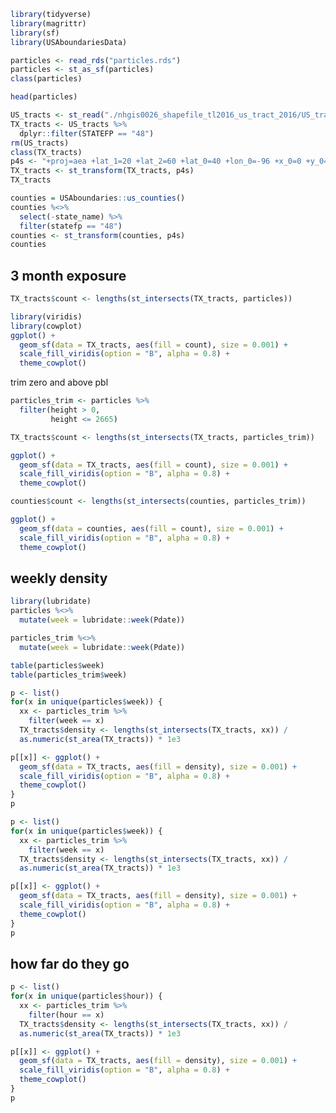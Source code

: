 
```r
library(tidyverse)
library(magrittr)
library(sf)
library(USAboundariesData)

particles <- read_rds("particles.rds")
particles <- st_as_sf(particles)
class(particles)
```

```r
head(particles)
```

```r
US_tracts <- st_read("./nhgis0026_shapefile_tl2016_us_tract_2016/US_tract_2016.shp")
TX_tracts <- US_tracts %>% 
  dplyr::filter(STATEFP == "48")
rm(US_tracts)
class(TX_tracts)
p4s <- "+proj=aea +lat_1=20 +lat_2=60 +lat_0=40 +lon_0=-96 +x_0=0 +y_0=0 +ellps=GRS80 +datum=NAD83 +units=m"
TX_tracts <- st_transform(TX_tracts, p4s)
TX_tracts
```

```r
counties = USAboundaries::us_counties()
counties %<>% 
  select(-state_name) %>% 
  filter(statefp == "48")
counties <- st_transform(counties, p4s)
counties
```


## 3 month exposure

```r
TX_tracts$count <- lengths(st_intersects(TX_tracts, particles))

library(viridis)
library(cowplot)
ggplot() +
  geom_sf(data = TX_tracts, aes(fill = count), size = 0.001) + 
  scale_fill_viridis(option = "B", alpha = 0.8) + 
  theme_cowplot()
```

trim zero and above pbl

```r
particles_trim <- particles %>% 
  filter(height > 0, 
         height <= 2665)

TX_tracts$count <- lengths(st_intersects(TX_tracts, particles_trim))

ggplot() +
  geom_sf(data = TX_tracts, aes(fill = count), size = 0.001) + 
  scale_fill_viridis(option = "B", alpha = 0.8) + 
  theme_cowplot()
```

```r
counties$count <- lengths(st_intersects(counties, particles_trim))

ggplot() +
  geom_sf(data = counties, aes(fill = count), size = 0.001) + 
  scale_fill_viridis(option = "B", alpha = 0.8) + 
  theme_cowplot()
```

## weekly density

```r
library(lubridate)
particles %<>% 
  mutate(week = lubridate::week(Pdate))

particles_trim %<>% 
  mutate(week = lubridate::week(Pdate))

table(particles$week)
table(particles_trim$week)
```

```r
p <- list()
for(x in unique(particles$week)) {
  xx <- particles_trim %>% 
    filter(week == x)
  TX_tracts$density <- lengths(st_intersects(TX_tracts, xx)) / 
  as.numeric(st_area(TX_tracts)) * 1e3

p[[x]] <- ggplot() +
  geom_sf(data = TX_tracts, aes(fill = density), size = 0.001) + 
  scale_fill_viridis(option = "B", alpha = 0.8) + 
  theme_cowplot()
}
p
```

```r
p <- list()
for(x in unique(particles$week)) {
  xx <- particles_trim %>% 
    filter(week == x)
  TX_tracts$density <- lengths(st_intersects(TX_tracts, xx)) / 
  as.numeric(st_area(TX_tracts)) * 1e3

p[[x]] <- ggplot() +
  geom_sf(data = TX_tracts, aes(fill = density), size = 0.001) + 
  scale_fill_viridis(option = "B", alpha = 0.8) + 
  theme_cowplot()
}
p
```


## how far do they go

```r
p <- list()
for(x in unique(particles$hour)) {
  xx <- particles_trim %>% 
    filter(hour == x)
  TX_tracts$density <- lengths(st_intersects(TX_tracts, xx)) / 
  as.numeric(st_area(TX_tracts)) * 1e3

p[[x]] <- ggplot() +
  geom_sf(data = TX_tracts, aes(fill = density), size = 0.001) + 
  scale_fill_viridis(option = "B", alpha = 0.8) + 
  theme_cowplot()
}
p
```
